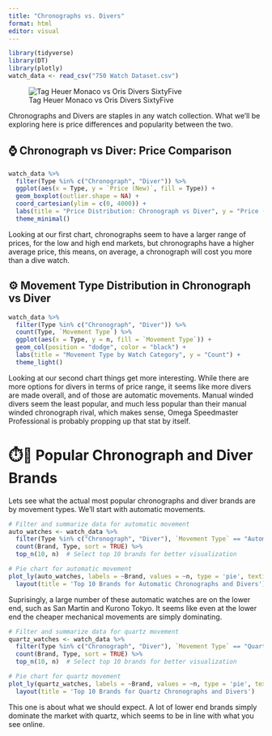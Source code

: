 ```yaml
---
title: "Chronographs vs. Divers"
format: html
editor: visual
---
```


```r
library(tidyverse)
library(DT)
library(plotly)
watch_data <- read_csv("750 Watch Dataset.csv")
```

![Tag Heuer Monaco vs Oris Divers SixtyFive](images/Chronograph%20vs%20Diver.png){fig-align="center"}

Chronographs and Divers are staples in any watch collection. What we'll be exploring here is price differences and popularity between the two.

## ⌚ Chronograph vs Diver: Price Comparison

```r
watch_data %>%
  filter(Type %in% c("Chronograph", "Diver")) %>%
  ggplot(aes(x = Type, y = `Price (New)`, fill = Type)) +
  geom_boxplot(outlier.shape = NA) +
  coord_cartesian(ylim = c(0, 4000)) +
  labs(title = "Price Distribution: Chronograph vs Diver", y = "Price (New)", x = NULL) +
  theme_minimal()
```

Looking at our first chart, chronographs seem to have a larger range of prices, for the low and high end markets, but chronographs have a higher average price, this means, on average, a chronograph will cost you more than a dive watch.

## ⚙️ Movement Type Distribution in Chronograph vs Diver

```r
watch_data %>%
  filter(Type %in% c("Chronograph", "Diver")) %>%
  count(Type, `Movement Type`) %>%
  ggplot(aes(x = Type, y = n, fill = `Movement Type`)) +
  geom_col(position = "dodge", color = "black") +
  labs(title = "Movement Type by Watch Category", y = "Count") +
  theme_light()
```

Looking at our second chart things get more interesting. While there are more options for divers in terms of price range, it seems like more divers are made overall, and of those are automatic movements. Manual winded divers seem the least popular, and much less popular than their manual winded chronograph rival, which makes sense, Omega Speedmaster Professional is probably propping up that stat by itself.

# ⏱️🌊 Popular Chronograph and Diver Brands

Lets see what the actual most popular chronographs and diver brands are by movement types. We'll start with automatic movements.

```r
# Filter and summarize data for automatic movement
auto_watches <- watch_data %>%
  filter(Type %in% c("Chronograph", "Diver"), `Movement Type` == "Automatic") %>%
  count(Brand, Type, sort = TRUE) %>%
  top_n(10, n)  # Select top 10 brands for better visualization

# Pie chart for automatic movement
plot_ly(auto_watches, labels = ~Brand, values = ~n, type = 'pie', textinfo = 'label+percent') %>%
  layout(title = 'Top 10 Brands for Automatic Chronographs and Divers')
```

Suprisingly, a large number of these automatic watches are on the lower end, such as San Martin and Kurono Tokyo. It seems like even at the lower end the cheaper mechanical movements are simply dominating.

```r
# Filter and summarize data for quartz movement
quartz_watches <- watch_data %>%
  filter(Type %in% c("Chronograph", "Diver"), `Movement Type` == "Quartz") %>%
  count(Brand, Type, sort = TRUE) %>%
  top_n(10, n)  # Select top 10 brands for better visualization

# Pie chart for quartz movement
plot_ly(quartz_watches, labels = ~Brand, values = ~n, type = 'pie', textinfo = 'label+percent') %>%
  layout(title = 'Top 10 Brands for Quartz Chronographs and Divers')
```

This one is about what we should expect. A lot of lower end brands simply dominate the market with quartz, which seems to be in line with what you see online.
